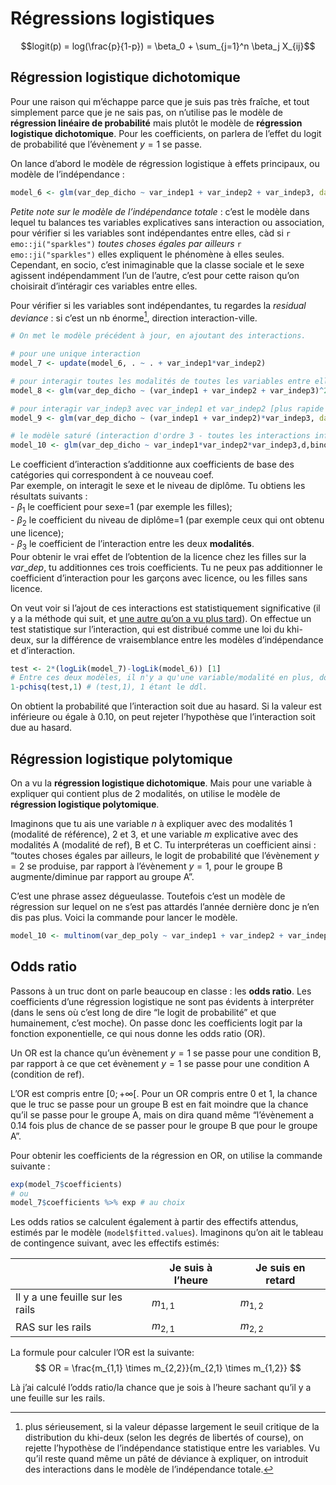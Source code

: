 
# Régressions logistiques {#reg-log}

$$logit(p) = log(\frac{p}{1-p}) = \beta_0 + \sum_{j=1}^n \beta_j X_{ij}$$

## Régression logistique dichotomique

Pour une raison qui m'échappe parce que je suis pas très fraîche, et tout simplement parce que je ne sais pas, on n'utilise pas le modèle de **régression linéaire de probabilité** mais plutôt le modèle de **régression logistique dichotomique**. Pour les coefficients, on parlera de l'effet du logit de probabilité que l'évènement $y=1$ se passe.

On lance d'abord le modèle de régression logistique à effets principaux, ou modèle de l'indépendance :

```r
model_6 <- glm(var_dep_dicho ~ var_indep1 + var_indep2 + var_indep3, data = d, weights = poids, family=binomial)
```

*Petite note sur le modèle de l'indépendance totale* : c'est le modèle dans lequel tu balances tes variables explicatives sans interaction ou association, pour vérifier si les variables sont indépendantes entre elles, càd si `r emo::ji("sparkles")` *toutes choses égales par ailleurs* `r emo::ji("sparkles")` elles expliquent le phénomène à elles seules. Cependant, en socio, c'est inimaginable que la classe sociale et le sexe agissent indépendamment l'un de l'autre, c'est pour cette raison qu'on choisirait d'intéragir ces variables entre elles.

Pour vérifier si les variables sont indépendantes, tu regardes la *residual deviance* : si c'est un nb énorme[^4], direction interaction-ville.

```r
# On met le modèle précédent à jour, en ajoutant des interactions.

# pour une unique interaction  
model_7 <- update(model_6, . ~ . + var_indep1*var_indep2)

# pour interagir toutes les modalités de toutes les variables entre elles (interaction d'ordre 2)  
model_8 <- glm(var_dep_dicho ~ (var_indep1 + var_indep2 + var_indep3)^2, data = d, weights = poids, family=binomial)  

# pour interagir var_indep3 avec var_indep1 et var_indep2 [plus rapide que d'écrire individuellement chaque interaction]
model_9 <- glm(var_dep_dicho ~ (var_indep1 + var_indep2)*var_indep3, data = d, weights = poids, family=binomial) 

# le modèle saturé (interaction d'ordre 3 - toutes les interactions inférieures seront automatiquement là)
model_10 <- glm(var_dep_dicho ~ var_indep1*var_indep2*var_indep3,d,binomial)
```

Le coefficient d'interaction s'additionne aux coefficients de base des catégories qui correspondent à ce nouveau coef.\
Par exemple, on interagit le sexe et le niveau de diplôme. Tu obtiens les résultats suivants :\
- $\beta_1$ le coefficient pour sexe=1 (par exemple les filles);\
- $\beta_2$ le coefficient du niveau de diplôme=1 (par exemple ceux qui ont obtenu une licence);\
- $\beta_3$ le coefficient de l'interaction entre les deux **modalités**.\
Pour obtenir le vrai effet de l'obtention de la licence chez les filles sur la $var\_dep$, tu additionnes ces trois coefficients. Tu ne peux pas additionner le coefficient d'interaction pour les garçons avec licence, ou les filles sans licence.

On veut voir si l'ajout de ces interactions est statistiquement significative (il y a la méthode qui suit, et [une autre qu'on a vu plus tard](#analyse-de-deviance)). On effectue un test statistique sur l'interaction, qui est distribué comme une loi du khi-deux, sur la différence de vraisemblance entre les modèles d'indépendance et d'interaction.

```r
test <- 2*(logLik(model_7)-logLik(model_6)) [1]
# Entre ces deux modèles, il n'y a qu'une variable/modalité en plus, donc le degré de liberté est de 1 (je sais plus pourquoi).
1-pchisq(test,1) # (test,1), 1 étant le ddl.
```

On obtient la probabilité que l'interaction soit due au hasard. Si la valeur est inférieure ou égale à 0.10, on peut rejeter l'hypothèse que l'interaction soit due au hasard.

## Régression logistique polytomique

On a vu la **régression logistique dichotomique**. Mais pour une variable à expliquer qui contient plus de 2 modalités, on utilise le modèle de **régression logistique polytomique**.

Imaginons que tu ais une variable $n$ à expliquer avec des modalités 1 (modalité de référence), 2 et 3, et une variable $m$ explicative avec des modalités A (modalité de ref), B et C. Tu interpréteras un coefficient ainsi : "toutes choses égales par ailleurs, le logit de probabilité que l'évènement $y=2$ se produise, par rapport à l'évènement $y=1$, pour le groupe B augmente/diminue par rapport au groupe A".

C'est une phrase assez dégueulasse. Toutefois c'est un modèle de régression sur lequel on ne s'est pas attardés l'année dernière donc je n'en dis pas plus. Voici la commande pour lancer le modèle.

```r
model_10 <- multinom(var_dep_poly ~ var_indep1 + var_indep2 + var_indep3, data=d, weights=poids)
```

## Odds ratio {#odds-ratio-complet}

Passons à un truc dont on parle beaucoup en classe : les **odds ratio**. Les coefficients d'une régression logistique ne sont pas évidents à interpréter (dans le sens où c'est long de dire "le logit de probabilité" et que humainement, c'est moche). On passe donc les coefficients logit par la fonction exponentielle, ce qui nous donne les odds ratio (OR).

Un OR est la chance qu'un évènement $y=1$ se passe pour une condition B, par rapport à ce que cet évènement $y=1$ se passe pour une condition A (condition de ref).

L'OR est compris entre $[0;+\infty[$. Pour un OR compris entre 0 et 1, la chance que le truc se passe pour un groupe B est en fait moindre que la chance qu'il se passe pour le groupe A, mais on dira quand même "l'évènement a 0.14 fois plus de chance de se passer pour le groupe B que pour le groupe A".

Pour obtenir les coefficients de la régression en OR, on utilise la commande suivante :

```r
exp(model_7$coefficients)
# ou
model_7$coefficients %>% exp # au choix
```

Les odds ratios se calculent également à partir des effectifs attendus, estimés par le modèle (`model$fitted.values`). Imaginons qu'on ait le tableau de contingence suivant, avec les effectifs estimés:

| |Je suis à l'heure|Je suis en retard|
|-|-|-|
|Il y a une feuille sur les rails|$m_{1,1}$|$m_{1,2}$|
|RAS sur les rails|$m_{2,1}$|$m_{2,2}$|

La formule pour calculer l'OR est la suivante:
$$ OR = \frac{m_{1,1} \times m_{2,2}}{m_{2,1} \times m_{1,2}} $$

Là j'ai calculé l'odds ratio/la chance que je sois à l'heure sachant qu'il y a une feuille sur les rails.

[^4]:plus sérieusement, si la valeur dépasse largement le seuil critique de la distribution du khi-deux (selon les degrés de libertés of course), on rejette l'hypothèse de l'indépendance statistique entre les variables. Vu qu'il reste quand même un pâté de déviance à expliquer, on introduit des interactions dans le modèle de l'indépendance totale.
